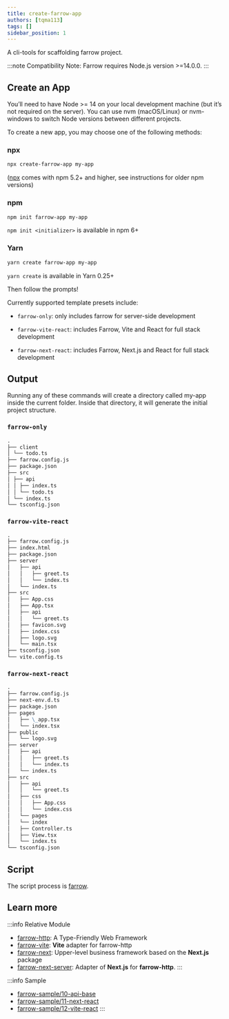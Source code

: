 ```yaml
---
title: create-farrow-app
authors: [tqma113]
tags: []
sidebar_position: 1
---
```


A cli-tools for scaffolding farrow project.

:::note
Compatibility Note: Farrow requires Node.js version >=14.0.0.
:::

## Create an App

You’ll need to have Node >= 14 on your local development machine (but it’s not required on the server). You can use nvm (macOS/Linux) or nvm-windows to switch Node versions between different projects.

To create a new app, you may choose one of the following methods:

### npx

```sh
npx create-farrow-app my-app
```

([npx](https://medium.com/@maybekatz/introducing-npx-an-npm-package-runner-55f7d4bd282b) comes with npm 5.2+ and higher, see instructions for older npm versions)

### npm

```sh
npm init farrow-app my-app
```

`npm init <initializer>` is available in npm 6+

### Yarn

```sh
yarn create farrow-app my-app
```

`yarn create` is available in Yarn 0.25+

Then follow the prompts!

Currently supported template presets include:

- `farrow-only`: only includes farrow for server-side development

- `farrow-vite-react`: includes Farrow, Vite and React for full stack development

- `farrow-next-react`: includes Farrow, Next.js and React for full stack development

## Output

Running any of these commands will create a directory called my-app inside the current folder. Inside that directory, it will generate the initial project structure.

### `farrow-only`

```md
.
├── client
│ └── todo.ts
├── farrow.config.js
├── package.json
├── src
│ ├── api
│ │ ├── index.ts
│ │ └── todo.ts
│ └── index.ts
└── tsconfig.json
```

### `farrow-vite-react`

```md
.
├── farrow.config.js
├── index.html
├── package.json
├── server
│   ├── api
│   │   ├── greet.ts
│   │   └── index.ts
│   └── index.ts
├── src
│   ├── App.css
│   ├── App.tsx
│   ├── api
│   │   └── greet.ts
│   ├── favicon.svg
│   ├── index.css
│   ├── logo.svg
│   └── main.tsx
├── tsconfig.json
└── vite.config.ts
```

### `farrow-next-react`

```md
.
├── farrow.config.js
├── next-env.d.ts
├── package.json
├── pages
│   ├── \_app.tsx
│   └── index.tsx
├── public
│   └── logo.svg
├── server
│   ├── api
│   │   ├── greet.ts
│   │   └── index.ts
│   └── index.ts
├── src
│   ├── api
│   │   └── greet.ts
│   ├── css
│   │   ├── App.css
│   │   └── index.css
│   └── pages
│   └── index
│   ├── Controller.ts
│   ├── View.tsx
│   └── index.ts
└── tsconfig.json
```

## Script

The script process is [farrow](./01-farrow.mdx).

## Learn more

:::info Relative Module
* [farrow-http](../pipeline/02-farrow-http.mdx): A Type-Friendly Web Framework
* [farrow-vite](../pipeline/07-farrow-vite.mdx): **Vite** adapter for farrow-http
* [farrow-next](./04-farrow-next.mdx): Upper-level business framework based on the **Next.js** package
* [farrow-next-server](./05-farrow-next-server.mdx): Adapter of **Next.js** for **farrow-http**.
:::

:::info Sample
* [farrow-sample/10-api-base](https://github.com/tqma113/farrow-sample/tree/main/samples/10-api-base)
* [farrow-sample/11-next-react](https://github.com/tqma113/farrow-sample/tree/main/samples/11-next-react)
* [farrow-sample/12-vite-react](https://github.com/tqma113/farrow-sample/tree/main/samples/12-vite-react)
:::
